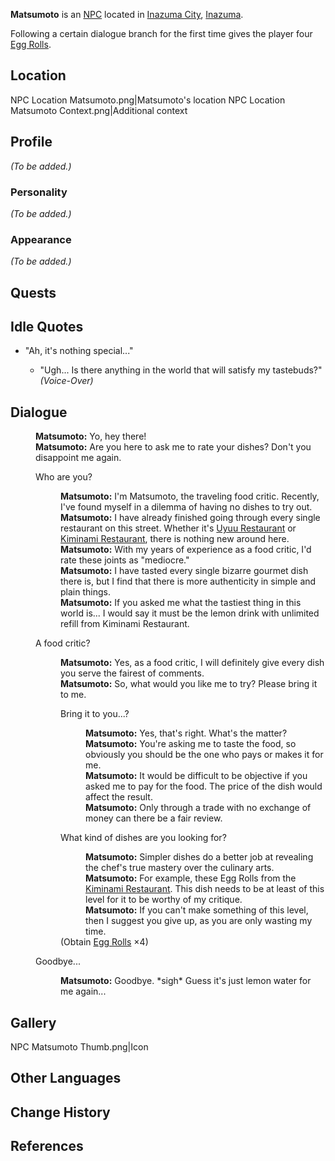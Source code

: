 {{Meta
<!-- REMOVE THIS TEMPLATE AFTER ADDING MISSING INFO -->
|missing_NPC_profile  = yes
}}
{{Character Infobox
|type             = NPC
|image            = NPC Matsumoto.png
|region           = Inazuma
|title            = Gourmet
|voiceEN          = [[imdb:nm3158889|Jennifer Sun Bell]]<ref name="Jennifer Sun Bell">Twitter: [https://twitter.com/jennifersunbell/status/1477077136938659840 EN VA Self Announcement]</ref>
|dialoguereward   = {{card|Egg Roll|4}}
}}
'''Matsumoto''' is an [[NPC]] located in [[Inazuma City]], [[Inazuma]].

Following a certain dialogue branch for the first time gives the player four [[Egg Roll]]s.

==Location==
<gallery hideaddbutton="true" captionalign="center">
NPC Location Matsumoto.png|Matsumoto's location
NPC Location Matsumoto Context.png|Additional context
</gallery>

==Profile==
<!-- detailed story/lore information goes here -->
''(To be added.)''

===Personality===
''(To be added.)''

===Appearance===
''(To be added.)''

==Quests==
{{Quest Appearances}}

==Idle Quotes==
* "Ah, it's nothing special..."
** {{A|VO Matsumoto 01.ogg}} "Ugh... Is there anything in the world that will satisfy my tastebuds?" ''(Voice-Over)''

==Dialogue==
{{Dialogue start}}
:'''Matsumoto:''' Yo, hey there!
:'''Matsumoto:''' Are you here to ask me to rate your dishes? Don't you disappoint me again.
:{{DIcon}} Who are you?
::'''Matsumoto:''' I'm Matsumoto, the traveling food critic. Recently, I've found myself in a dilemma of having no dishes to try out.
::'''Matsumoto:''' I have already finished going through every single restaurant on this street. Whether it's [[Uyuu Restaurant]] or [[Kiminami Restaurant]], there is nothing new around here.
::'''Matsumoto:''' With my years of experience as a food critic, I'd rate these joints as "mediocre."
::'''Matsumoto:''' I have tasted every single bizarre gourmet dish there is, but I find that there is more authenticity in simple and plain things.
::'''Matsumoto:''' If you asked me what the tastiest thing in this world is... I would say it must be the lemon drink with unlimited refill from Kiminami Restaurant.
:{{DIcon}} A food critic?
::'''Matsumoto:''' Yes, as a food critic, I will definitely give every dish you serve the fairest of comments.
::'''Matsumoto:''' So, what would you like me to try? Please bring it to me.
::{{DIcon}} Bring it to you...?
:::'''Matsumoto:''' Yes, that's right. What's the matter?
:::'''Matsumoto:''' You're asking me to taste the food, so obviously you should be the one who pays or makes it for me.
:::'''Matsumoto:''' It would be difficult to be objective if you asked me to pay for the food. The price of the dish would affect the result.
:::'''Matsumoto:''' Only through a trade with no exchange of money can there be a fair review.
::{{DIcon|Reward}} What kind of dishes are you looking for?
:::'''Matsumoto:''' Simpler dishes do a better job at revealing the chef's true mastery over the culinary arts.
:::'''Matsumoto:''' For example, these Egg Rolls from the [[Kiminami Restaurant]]. This dish needs to be at least of this level for it to be worthy of my critique.
:::'''Matsumoto:''' If you can't make something of this level, then I suggest you give up, as you are only wasting my time.
::;(Obtain [[Egg Roll]]s ×4)
:{{DIcon}} Goodbye...
::'''Matsumoto:''' Goodbye. *sigh* Guess it's just lemon water for me again...
{{Dialogue end}}

==Gallery==
<gallery hideaddbutton="true" captionalign="center">
NPC Matsumoto Thumb.png|Icon
</gallery>

==Other Languages==
{{Other Languages
|default_hidden = 1
|en      = Matsumoto
|zhs     = 松本
|zhs_rm  = Sōngběn
|zht     = 松本
|zht_rm  = Sōngběn
|ja      = 松本
|ja_rm   = Matsumoto
|ko      = 마츠모토
|ko_rm   = Macheumoto
|es      = Matsumoto
|fr      = Matsumoto
|ru      = Мацумото
|th      = Matsumoto
|vi      = Matsumoto
|de      = Matsumoto
|id      = Matsumoto
|pt      = Matsumoto
}}

==Change History==
{{Change History|2.0}}

==References==
{{Reflist}}